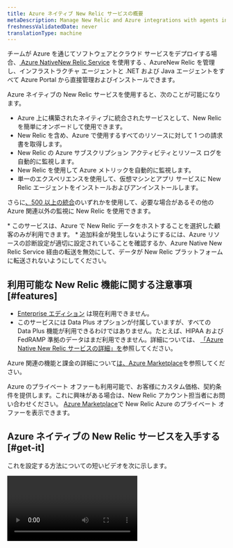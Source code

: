 ```yaml
---
title: Azure ネイティブ New Relic サービスの概要
metaDescription: Manage New Relic and Azure integrations with agents installed directly through the Azure Portal
freshnessValidatedDate: never
translationType: machine
---
```


チームが Azure を通じてソフトウェアとクラウド サービスをデプロイする場合、[ Azure NativeNew Relic Service](https://azuremarketplace.microsoft.com/en-us/marketplace/apps/newrelicinc1635200720692.newrelic_liftr_payg) を使用する 、AzureNew Relic を管理し、インフラストラクチャ エージェントと .NET および Java<InlinePopover type="apm" /> エージェントをすべて Azure Portal から直接管理およびインストールできます。

Azure ネイティブの New Relic サービスを使用すると、次のことが可能になります。

* Azure 上に構築されたネイティブに統合されたサービスとして、New Relic を簡単にオンボードして使用できます。
* New Relic を含め、Azure で使用するすべてのリソースに対して 1 つの請求書を取得します。
* New Relic の Azure サブスクリプション アクティビティとリソース ログを自動的に監視します。
* New Relic を使用して Azure メトリックを自動的に監視します。
* 単一のエクスペリエンスを使用して、仮想マシンとアプリ サービスに New Relic エージェントをインストールおよびアンインストールします。

さらに[、500 以上の統合](https://newrelic.com/instant-observability)のいずれかを使用して、必要な場合があるその他の Azure 関連以外の監視に New Relic を使用できます。

<Callout variant="important">
  * このサービスは、Azure で New Relic データをホストすることを選択した顧客のみが利用できます。
  * 追加料金が発生しないようにするには、Azure リソースの診断設定が適切に設定されていることを確認するか、Azure Native New Relic Service 経由の転送を無効にして、データが New Relic プラットフォームに転送されないようにしてください。
</Callout>

## 利用可能な New Relic 機能に関する注意事項 [#features]

* [Enterprise エディション](https://newrelic.com/pricing) は現在利用できません。
* このサービスには Data Plus オプションが付属していますが、すべての Data Plus 機能が利用できるわけではありません。たとえば、HIPAA および FedRAMP 準拠のデータはまだ利用できません。詳細については、 [「Azure Native New Relic サービスの詳細」を](/docs/accounts/accounts-billing/new-relic-one-pricing-billing/data-ingest-billing/#azure-native-data-plus)参照してください。

Azure 関連の機能と課金の詳細について[は、Azure Marketplace](https://azuremarketplace.microsoft.com/en-us/marketplace/apps/newrelicinc1635200720692.newrelic_liftr_payg)を参照してください。

Azure のプライベート オファーも利用可能で、お客様にカスタム価格、契約条件を提供します。これに興味がある場合は、New Relic アカウント担当者にお問い合わせください。 [Azure Marketplace](https://azuremarketplace.microsoft.com/en-us/marketplace/apps/newrelicinc-privateoffers.nr-privateoffers1?tab=Overview)で New Relic Azure のプライベート オファーを表示できます。

## Azure ネイティブの New Relic サービスを入手する [#get-it]

これを設定する方法についての短いビデオを次に示します。

<Video id="48LHdqOMAsQ" type="youtube" />

詳細なドキュメントについては、 [Microsoft Azure ドキュメント サイト](https://learn.microsoft.com/en-us/azure/partner-solutions/new-relic/new-relic-overview)を参照してください。このサービスのセットアップ方法の簡単な要約を次に示します。

1. Azure Marketplace で、Azure Native New Relic Service をサブスクライブします。
2. Azure ポータルで、New Relic リソースを作成します。
3. 新しい New Relic アカウントを作成するには<DNT>**Create a New Relic resource**</DNT>を選択するか、既存のリソースにリンクするには<DNT>**Link an existing New Relic resource**</DNT>を選択してください。
4. 表示されるプロンプトに入力し、 <DNT>**Review + create**</DNT>を選択します。
5. <DNT>**Resource configuration**</DNT>タブで、サービスがメトリックとログを報告する方法を設定します。
6. <InlinePopover type="apm" />エージェントを有効にするには、 <DNT>**App services**</DNT>にアクセスしてください。 インフラストラクチャエージェントを有効にするには、 <DNT>**Virtual machines**</DNT>に移動してください。
7. Azure Portal の<DNT>**Monitored resources**</DNT>タブで、New Relic がデータを受信していることを確認します。 緑色のチェックマークが付いたリソースは New Relic にデータを送信しています。

セットアップの詳細については、 [Microsoft Azure ドキュメント サイト](https://learn.microsoft.com/en-us/azure/partner-solutions/new-relic/new-relic-overview)を参照してください。

<img title="monitor-resources" alt="An image showing the monitor resources tab of azure" src="/images/monitored-resources.webp" />

<figcaption>
  Azure Portal の<DNT>**Monitored resources**</DNT>タブには、すべてのリソースとそのメトリックおよびログのレポート ステータスが表示されます。
</figcaption>

## New Relicにログイン [#login-newrelic]

New Relic リソースを作成し、Azure がそれにデータを送信していることを確認したら、New Relic に移動できます。

New Relic にログインするには:

1. 新しいリソースの Azure <DNT>**Overview**</DNT>ページで、 <DNT>**Login to New Relic account**</DNT>をクリックします。
2. 新しいパスワードを作成する必要があります。 これを行うには、 <DNT>**Forgot your password**</DNT>をクリックします。
3. メールアドレスを入力してください。Azure アカウントに使用するものと同じである必要があります。

## New Relic の次のステップ [#view-newrelic]

New Relic を使用したら、次に何をすべきかについていくつかのアイデアを以下に示します。

* [APM データを表示する](/docs/apm/apm-ui-pages/monitoring/apm-summary-page-view-transaction-apdex-usage-data)
* [インフラストラクチャ データを表示する](/docs/infrastructure/infrastructure-ui-pages/infra-hosts-ui-page)
* [ログを表示する](/docs/logs/ui-data/use-logs-ui)
* [アラートを設定する](/docs/alerts-applied-intelligence/new-relic-alerts/get-started/your-first-nrql-condition)
* [New Relic 統合をさらに追加します](https://newrelic.com/instant-observability)。

## 価格の詳細 [#pricing]

価格の詳細とその他の機能の説明については[、Azure Marketplace](https://azuremarketplace.microsoft.com/en-us/marketplace/apps/newrelicinc1635200720692.newrelic_liftr_payg)を参照してください。

## 統合内容 [#tech-details]

このサービスは [、Azure Monitor 統合](/docs/infrastructure/microsoft-azure-integrations/azure-integrations-list/azure-monitor)に依存しています。

## データセンターに関する注意事項 [#datacenters]

Azure Native New Relic Service は、データを Microsoft の Azure データ センターに直接保存します。現在、Azure ネイティブ サービスは、Azure の米国東部リージョンにすべてのデータを格納しています。

New Relic のログ パターン サービスは、Amazon Web Services でのみ動作します。New Relic ログ パターンを使用することにより、New Relic がお客様のデータをアマゾン ウェブ サービスに移動し、データを処理することに同意するものとします。これは、データを New Relic の Azure データ センターに保存するか、Amazon Web Services データ センターに保存するかにかかわらず適用されます。